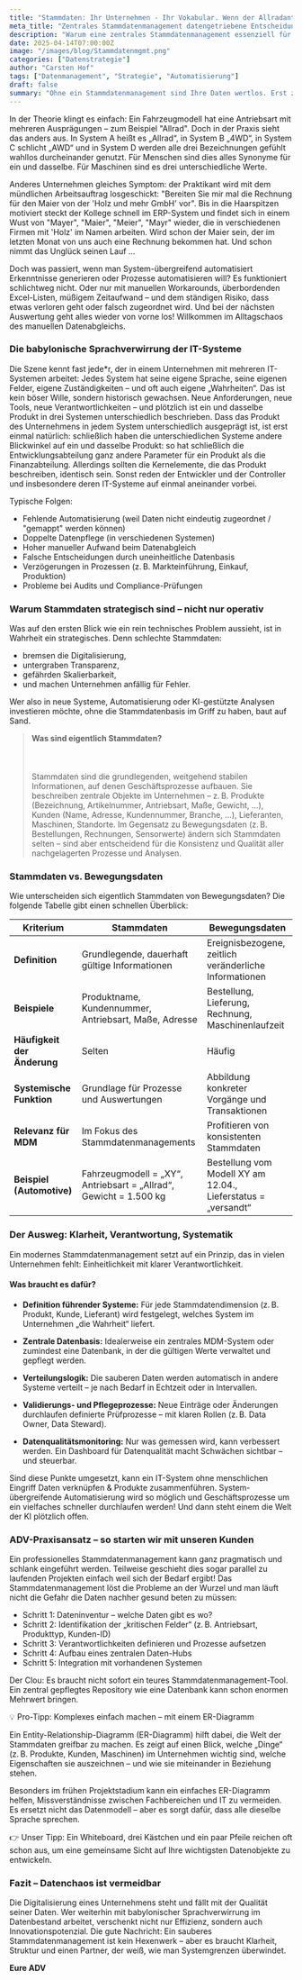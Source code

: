 ```yaml
---
title: "Stammdaten: Ihr Unternehmen - Ihr Vokabular. Wenn der Allradantrieb zum Stolperstein wird"
meta_title: "Zentrales Stammdatenmanagement datengetriebene Entscheidungen"
description: "Warum eine zentrales Stammdatenmanagement essenziell für Unternehmen ist – und wie es sich pragmatisch umsetzen lässt."
date: 2025-04-14T07:00:00Z
image: "/images/blog/Stammdatenmgmt.png"
categories: ["Datenstrategie"]
author: "Carsten Hof"
tags: ["Datenmanagement", "Strategie", "Automatisierung"]
draft: false
summary: "Ohne ein Stammdatenmanagement sind Ihre Daten wertlos. Erst zentral gepflegte, unternehmensweit genutzte Stammdaten, erlauben es Zusammenhänge zu erkennen und datengetrieben Entscheidungen zu treffen."
---
```


In der Theorie klingt es einfach: Ein Fahrzeugmodell hat eine Antriebsart mit mehreren Ausprägungen – zum Beispiel "Allrad". Doch in der Praxis sieht das anders aus. In System A heißt es „Allrad“, in System B „4WD“, in System C schlicht „AWD“ und in System D werden alle drei Bezeichnungen gefühlt wahllos durcheinander genutzt. Für Menschen sind dies alles Synonyme für ein und dasselbe. Für Maschinen sind es drei unterschiedliche Werte.

Anderes Unternehmen gleiches Symptom: der Praktikant wird mit dem mündlichen Arbeitsauftrag losgeschickt: "Bereiten Sie mir mal die Rechnung für den Maier von der 'Holz und mehr GmbH' vor". Bis in die Haarspitzen motiviert steckt der Kollege schnell im ERP-System und findet sich in einem Wust von "Mayer", "Maier", "Meier", "Mayr" wieder, die in verschiedenen Firmen mit 'Holz' im Namen arbeiten. Wird schon der Maier sein, der im letzten Monat von uns auch eine Rechnung bekommen hat. Und schon nimmt das Unglück seinen Lauf ...

Doch was passiert, wenn man System-übergreifend automatisiert Erkenntnisse generieren oder Prozesse automatisieren will? Es funktioniert schlichtweg nicht. Oder nur mit manuellen Workarounds, überbordenden Excel-Listen, müßigem Zeitaufwand – und dem ständigen Risiko, dass etwas verloren geht oder falsch zugeordnet wird. Und bei der nächsten Auswertung geht alles wieder von vorne los! Willkommen im Alltagschaos des manuellen Datenabgleichs.

### Die babylonische Sprachverwirrung der IT-Systeme
Die Szene kennt fast jede*r, der in einem Unternehmen mit mehreren IT-Systemen arbeitet: Jedes System hat seine eigene Sprache, seine eigenen Felder, eigene Zuständigkeiten – und oft auch eigene „Wahrheiten“. Das ist kein böser Wille, sondern historisch gewachsen. Neue Anforderungen, neue Tools, neue Verantwortlichkeiten – und plötzlich ist ein und dasselbe Produkt in drei Systemen unterschiedlich beschrieben. Dass das Produkt des Unternehmens in jedem System unterschiedlich ausgeprägt ist, ist erst einmal natürlich: schließlich haben die unterschiedlichen Systeme andere Blickwinkel auf ein und dasselbe Produkt: so hat schließlich die Entwicklungsabteilung ganz andere Parameter für ein Produkt als die Finanzabteilung. Allerdings sollten die Kernelemente, die das Produkt beschreiben, identisch sein. Sonst reden der Entwickler und der Controller und insbesondere deren IT-Systeme auf einmal aneinander vorbei.

Typische Folgen:

- Fehlende Automatisierung (weil Daten nicht eindeutig zugeordnet / "gemappt" werden können)
- Doppelte Datenpflege (in verschiedenen Systemen)
- Hoher manueller Aufwand beim Datenabgleich
- Falsche Entscheidungen durch uneinheitliche Datenbasis
- Verzögerungen in Prozessen (z. B. Markteinführung, Einkauf, Produktion)
- Probleme bei Audits und Compliance-Prüfungen

### Warum Stammdaten strategisch sind – nicht nur operativ
Was auf den ersten Blick wie ein rein technisches Problem aussieht, ist in Wahrheit ein strategisches. Denn schlechte Stammdaten:

- bremsen die Digitalisierung,
- untergraben Transparenz,
- gefährden Skalierbarkeit,
- und machen Unternehmen anfällig für Fehler.

Wer also in neue Systeme, Automatisierung oder KI-gestützte Analysen investieren möchte, ohne die Stammdatenbasis im Griff zu haben, baut auf Sand.

> **Was sind eigentlich Stammdaten?** <br></br> <br></br>
  Stammdaten sind die grundlegenden, weitgehend stabilen Informationen, auf denen Geschäftsprozesse aufbauen. Sie        beschreiben zentrale Objekte im Unternehmen – z. B.  Produkte (Bezeichnung, Artikelnummer, Antriebsart, Maße, Gewicht, …), Kunden (Name, Adresse, Kundennummer, Branche, …), Lieferanten, Maschinen, Standorte.
  Im Gegensatz zu Bewegungsdaten (z. B. Bestellungen, Rechnungen, Sensorwerte) ändern sich Stammdaten selten – sind aber entscheidend für die Konsistenz und Qualität aller nachgelagerten Prozesse und Analysen.

### Stammdaten vs. Bewegungsdaten

Wie unterscheiden sich eigentlich Stammdaten von Bewegungsdaten? Die folgende Tabelle gibt einen schnellen Überblick:

| **Kriterium**              | **Stammdaten**                                                | **Bewegungsdaten**                                            |
|---------------------------|---------------------------------------------------------------|---------------------------------------------------------------|
| **Definition**            | Grundlegende, dauerhaft gültige Informationen                 | Ereignisbezogene, zeitlich veränderliche Informationen        |
| **Beispiele**             | Produktname, Kundennummer, Antriebsart, Maße, Adresse         | Bestellung, Lieferung, Rechnung, Maschinenlaufzeit            |
| **Häufigkeit der Änderung** | Selten                                                       | Häufig                                                        |
| **Systemische Funktion**  | Grundlage für Prozesse und Auswertungen                        | Abbildung konkreter Vorgänge und Transaktionen                |
| **Relevanz für MDM**      | Im Fokus des Stammdatenmanagements                             | Profitieren von konsistenten Stammdaten                       |
| **Beispiel (Automotive)** | Fahrzeugmodell = „XY“, Antriebsart = „Allrad“, Gewicht = 1.500 kg | Bestellung vom Modell XY am 12.04., Lieferstatus = „versandt“ |


### Der Ausweg: Klarheit, Verantwortung, Systematik
Ein modernes Stammdatenmanagement setzt auf ein Prinzip, das in vielen Unternehmen fehlt: Einheitlichkeit mit klarer Verantwortlichkeit.

#### Was braucht es dafür?
- **Definition führender Systeme:**
Für jede Stammdatendimension (z. B. Produkt, Kunde, Lieferant) wird festgelegt, welches System im Unternehmen „die Wahrheit“ liefert.

- **Zentrale Datenbasis:** Idealerweise ein zentrales MDM-System oder zumindest eine Datenbank, in der die gültigen Werte verwaltet und gepflegt werden.

- **Verteilungslogik:** Die sauberen Daten werden automatisch in andere Systeme verteilt – je nach Bedarf in Echtzeit oder in Intervallen.

- **Validierungs- und Pflegeprozesse:** Neue Einträge oder Änderungen durchlaufen definierte Prüfprozesse – mit klaren Rollen (z. B. Data Owner, Data Steward).

- **Datenqualitätsmonitoring:** Nur was gemessen wird, kann verbessert werden. Ein Dashboard für Datenqualität macht Schwächen sichtbar – und steuerbar.

Sind diese Punkte umgesetzt, kann ein IT-System ohne menschlichen Eingriff Daten verknüpfen & Produkte zusammenführen. System-übergreifende Automatisierung wird so möglich und Geschäftsprozesse um ein vielfaches schneller durchlaufen werden! Und dann steht einem die Welt der KI plötzlich offen.

### ADV-Praxisansatz – so starten wir mit unseren Kunden
Ein professionelles Stammdatenmanagement kann ganz pragmatisch und schlank eingeführt werden. Teilweise geschieht dies sogar parallel zu laufenden Projekten einfach weil sich der Bedarf ergibt! Das Stammdatenmanagement löst die Probleme an der Wurzel und man läuft nicht die Gefahr die Daten nachher gesund beten zu müssen:

- Schritt 1: Dateninventur – welche Daten gibt es wo?
- Schritt 2: Identifikation der „kritischen Felder“ (z. B. Antriebsart, Produkttyp, Kunden-ID)
- Schritt 3: Verantwortlichkeiten definieren und Prozesse aufsetzen
- Schritt 4: Aufbau eines zentralen Daten-Hubs
- Schritt 5: Integration mit vorhandenen Systemen

Der Clou: Es braucht nicht sofort ein teures Stammdatenmanagement-Tool. Ein zentral gepflegtes Repository wie eine Datenbank kann schon enormen Mehrwert bringen.

💡 Pro-Tipp: Komplexes einfach machen – mit einem ER-Diagramm

Ein Entity-Relationship-Diagramm (ER-Diagramm) hilft dabei, die Welt der Stammdaten greifbar zu machen. Es zeigt auf einen Blick, welche „Dinge“ (z. B. Produkte, Kunden, Maschinen) im Unternehmen wichtig sind, welche Eigenschaften sie auszeichnen – und wie sie miteinander in Beziehung stehen.

Besonders im frühen Projektstadium kann ein einfaches ER-Diagramm helfen, Missverständnisse zwischen Fachbereichen und IT zu vermeiden. Es ersetzt nicht das Datenmodell – aber es sorgt dafür, dass alle dieselbe Sprache sprechen.

👉 Unser Tipp: Ein Whiteboard, drei Kästchen und ein paar Pfeile reichen oft schon aus, um eine gemeinsame Sicht auf Ihre wichtigsten Datenobjekte zu entwickeln.


### Fazit – Datenchaos ist vermeidbar
Die Digitalisierung eines Unternehmens steht und fällt mit der Qualität seiner Daten. Wer weiterhin mit babylonischer Sprachverwirrung im Datenbestand arbeitet, verschenkt nicht nur Effizienz, sondern auch Innovationspotenzial. Die gute Nachricht: Ein sauberes Stammdatenmanagement ist kein Hexenwerk – aber es braucht Klarheit, Struktur und einen Partner, der weiß, wie man Systemgrenzen überwindet.

**Eure ADV**
